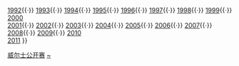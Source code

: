 {{Navbox
|name = Welsh Open (snooker)
|title = [[斯诺克威尔士公开赛]]

|group1 =按年排序
|list1 = <span style="visibility:hidden">1991{{·}} </span> [[1992年威尔士公开赛|1992]]{{·}} [[1993年威尔士公开赛|1993]]{{·}} [[1994年威尔士公开赛|1994]]{{·}} [[1995年威尔士公开赛|1995]]{{·}} [[1996年威尔士公开赛|1996]]{{·}} [[1997年威尔士公开赛|1997]]{{·}} [[1998年威尔士公开赛|1998]]{{·}} [[1999年威尔士公开赛|1999]]{{·}} [[2000年威尔士公开赛|2000]]<br/> [[2001年威尔士公开赛|2001]]{{·}} [[2002年威尔士公开赛|2002]]{{·}} [[2003年威尔士公开赛|2003]]{{·}} [[2004年威尔士公开赛|2004]]{{·}} [[2005年威尔士公开赛|2005]]{{·}} [[2006年威尔士公开赛|2006]]{{·}} [[2007年威尔士公开赛|2007]]{{·}} [[2008年威尔士公开赛|2008]]{{·}} [[2009年威尔士公开赛|2009]]{{·}} [[2010年威尔士公开赛|2010]]<br/> [[2011年威尔士公开赛|2011]]
}}<noinclude>
[[Category:斯诺克模板|威尔士公开赛]]
[[Category:斯诺克威尔士公开赛|~]]</noinclude>